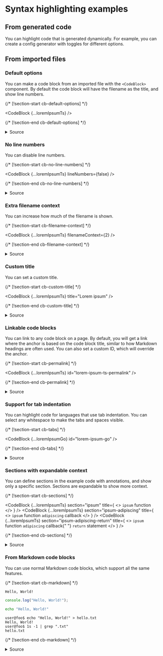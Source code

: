 



# Syntax highlighting examples

## From generated code

You can highlight code that is generated dynamically. For example, you can
create a config generator with toggles for different options.

<Example />

## From imported files

### Default options

You can make a code block from an imported file with the `<CodeBlock>`
component. By default the code block will have the filename as the title, and
show line numbers.

{/* [!section-start cb-default-options] */}

<CodeBlock {...loremIpsumTs} />

{/* [!section-end cb-default-options] */}

<details>
  <summary>Source</summary>
  <CodeBlock
    {...thisFile}
    section="code-import-ts"
    noSectionContext
    lineNumbers={false}
    title="Source import"
  />
  <CodeBlock
    {...thisFile}
    section="cb-default-options"
    noSectionContext
    lineNumbers={false}
    title="Code block"
  />
</details>

### No line numbers

You can disable line numbers.

{/* [!section-start cb-no-line-numbers] */}

<CodeBlock {...loremIpsumTs} lineNumbers={false} />

{/* [!section-end cb-no-line-numbers] */}

<details>
  <summary>Source</summary>
  <CodeBlock
    {...thisFile}
    section="code-import-ts"
    noSectionContext
    lineNumbers={false}
    title="Source import"
  />
  <CodeBlock
    {...thisFile}
    section="cb-no-line-numbers"
    noSectionContext
    lineNumbers={false}
    title="Code block"
  />
</details>

### Extra filename context

You can increase how much of the filename is shown.

{/* [!section-start cb-filename-context] */}

<CodeBlock {...loremIpsumTs} filenameContext={2} />

{/* [!section-end cb-filename-context] */}

<details>
  <summary>Source</summary>
  <CodeBlock
    {...thisFile}
    section="code-import-ts"
    noSectionContext
    lineNumbers={false}
    title="Source import"
  />
  <CodeBlock
    {...thisFile}
    section="cb-filename-context"
    noSectionContext
    lineNumbers={false}
    title="Code block"
  />
</details>

### Custom title

You can set a custom title.

{/* [!section-start cb-custom-title] */}

<CodeBlock {...loremIpsumTs} title="Lorem ipsum" />

{/* [!section-end cb-custom-title] */}

<details>
  <summary>Source</summary>
  <CodeBlock
    {...thisFile}
    section="code-import-ts"
    noSectionContext
    lineNumbers={false}
    title="Source import"
  />
  <CodeBlock
    {...thisFile}
    section="cb-custom-title"
    noSectionContext
    lineNumbers={false}
    title="Code block"
  />
</details>

### Linkable code blocks

You can link to any code block on a page. By default, you will get a link where
the anchor is based on the code block title, similar to how Markdown headings
are often used. You can also set a custom ID, which will override the anchor.

{/* [!section-start cb-permalink] */}

<CodeBlock {...loremIpsumTs} id="lorem-ipsum-ts-permalink" />

{/* [!section-end cb-permalink] */}

<details>
  <summary>Source</summary>
  <CodeBlock
    {...thisFile}
    section="code-import-ts"
    noSectionContext
    lineNumbers={false}
    title="Source import"
  />
  <CodeBlock
    {...thisFile}
    section="cb-permalink"
    noSectionContext
    lineNumbers={false}
    title="Code block"
  />
</details>

### Support for tab indentation

You can highlight code for languages that use tab indentation. You can select
any whitespace to make the tabs and spaces visible.

{/* [!section-start cb-tabs] */}

<CodeBlock {...loremIpsumGo} id="lorem-ipsum-go" />

{/* [!section-end cb-tabs] */}

<details>
  <summary>Source</summary>
  <CodeBlock
    {...thisFile}
    section="code-import-go"
    noSectionContext
    lineNumbers={false}
    title="Source import"
  />
  <CodeBlock
    {...thisFile}
    section="cb-tabs"
    noSectionContext
    lineNumbers={false}
    title="Code block"
  />
</details>

### Sections with expandable context

You can define sections in the example code with annotations, and show only a
specific section. Sections are expandable to show more context.

{/* [!section-start cb-sections] */}

<CodeBlock
  {...loremIpsumTs}
  section="ipsum"
  title={
    <>
      <code>ipsum</code> function
    </>
  }
/>
<CodeBlock
  {...loremIpsumTs}
  section="ipsum-adipiscing"
  title={
    <>
      <code>ipsum</code> function <code>adipiscing</code> callback
    </>
  }
/>
<CodeBlock
  {...loremIpsumTs}
  section="ipsum-adipiscing-return"
  title={
    <>
      <code>ipsum</code> function <code>adipiscing</code> callback{" "}
      <code>return</code> statement
    </>
  }
/>

{/* [!section-end cb-sections] */}

<details>
  <summary>Source</summary>
  <CodeBlock
    {...thisFile}
    section="code-import-ts"
    noSectionContext
    lineNumbers={false}
    title="Source import"
  />
  <CodeBlock
    {...thisFile}
    section="cb-sections"
    noSectionContext
    lineNumbers={false}
    title="Code blocks"
  />
  <CodeBlock {...loremIpsumTsWithAnnotations} title="Section annotations" />
</details>

### From Markdown code blocks

You can use normal Markdown code blocks, which support all the same features.

{/* [!section-start cb-markdown] */}

```
Hello, World!
```

```ts title="hello-world.ts"
console.log("Hello, World!");
```

```sh
echo "Hello, World!"
```

```console
user@foo$ echo "Hello, World!" > hello.txt
Hello, World!
user@foo$ 1s -1 | grep ".txt"
hello.txt
```

{/* [!section-end cb-markdown] */}

<details>
  <summary>Source</summary>
  <CodeBlock
    {...thisFile}
    section="cb-markdown"
    noSectionContext
    lineNumbers={false}
    title="Code blocks"
  />
</details>
